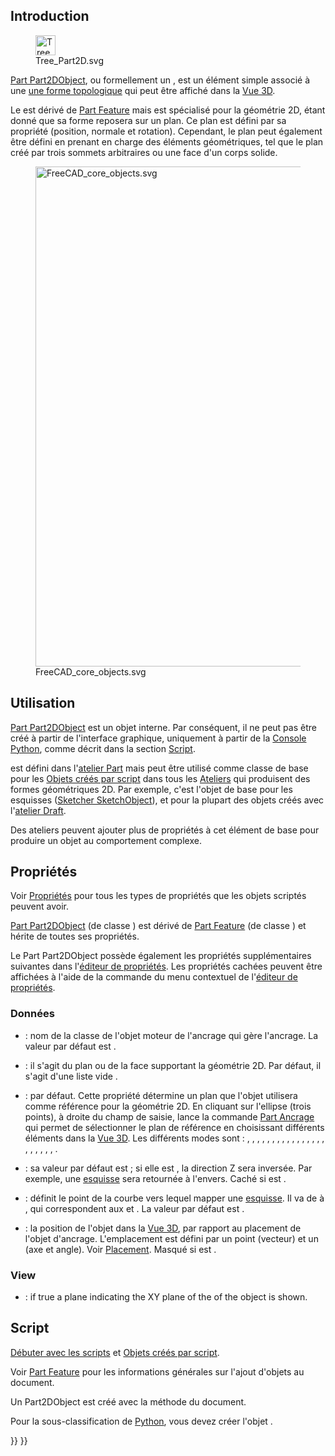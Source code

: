 <languages/>
{{TOCright}}

== Introduction ==

[[File:Tree_Part2D.svg|32px]]

[[Part_Part2DObject/fr|Part Part2DObject]], ou formellement un {{incode|Part::Part2DObject}}, est un élément simple associé à une [[Part_TopoShape/fr|une forme topologique]] qui peut être affiché dans la [[3D_view/fr|Vue 3D]].

Le {{incode|Part::Part2DObject}} est dérivé de [[Part_Feature/fr|Part Feature]] mais est spécialisé pour la géométrie 2D, étant donné que sa forme reposera sur un plan. Ce plan est défini par sa propriété {{PropertyData|Placement}} (position, normale et rotation). Cependant, le plan peut également être défini en prenant en charge des éléments géométriques, tel que le plan créé par trois sommets arbitraires ou une face d'un corps solide.

[[File:FreeCAD_core_objects.svg|800px]]

{{Caption|Diagramme simplifié des relations entre les objets centraux dans Freecad}}

<span id="Usage"></span>
== Utilisation ==

[[Part_Part2DObject/fr|Part Part2DObject]] est un objet interne. Par conséquent, il ne peut pas être créé à partir de l'interface graphique, uniquement à partir de la [[Python_console/fr|Console Python]], comme décrit dans la section [[#Script|Script]].

{{incode|Part::Part2DObject}} est défini dans l'[[Part_Workbench/fr|atelier Part]] mais peut être utilisé comme classe de base pour les [[Scripted_objects/fr|Objets créés par script]] dans tous les [[Workbenches/fr|Ateliers]] qui produisent des formes géométriques 2D. Par exemple, c'est l'objet de base pour les esquisses ([[Sketcher_SketchObject/fr|Sketcher SketchObject]]), et pour la plupart des objets créés avec l'[[Draft_Workbench|atelier Draft]].

Des ateliers peuvent ajouter plus de propriétés à cet élément de base pour produire un objet au comportement complexe.

<span id="Properties"></span>
== Propriétés ==

Voir [[Property/fr|Propriétés]] pour tous les types de propriétés que les objets scriptés peuvent avoir.

[[Part_Part2DObject/fr|Part Part2DObject]] (de classe {{incode|Part::Part2DObject}}) est dérivé de [[Part_Feature/fr|Part Feature]] (de classe {{incode|Part::Feature}}) et hérite de toutes ses propriétés.

Le Part Part2DObject possède également les propriétés supplémentaires suivantes dans l'[[Property_editor/fr|éditeur de propriétés]]. Les propriétés cachées peuvent être affichées à l'aide de la commande {{MenuCommand|Afficher les propriétés cachées}} du menu contextuel de l'[[Property_editor/fr|éditeur de propriétés]].

<span id="Data"></span>
===Données===

{{TitleProperty|Attachment}}

<div class="mw-translate-fuzzy">
* <div id="Property_Attacher_Type"></div>{{PropertyData|Attacher Type|String|Hidden}} : nom de la classe de l'objet moteur de l'ancrage qui gère l'ancrage. La valeur par défaut est {{incode|Attacher::AttachEnginePlane}}.
* <div id="Property_Support"></div>{{PropertyData|Support|LinkSubList}} : il s'agit du plan ou de la face supportant la géométrie 2D. Par défaut, il s'agit d'une liste vide {{incode|[]}}.
* <div id="Property_Map_Mode"></div>{{PropertyData|Map Mode|Enumeration}} : {{value|Deactivated}} par défaut. Cette propriété détermine un plan que l'objet utilisera comme référence pour la géométrie 2D. En cliquant sur l'ellipse {{KEY|...}} (trois points), à droite du champ de saisie, lance la commande [[Part_EditAttachment/fr|Part Ancrage]] qui permet de sélectionner le plan de référence en choisissant différents éléments dans la [[3D_view/fr|Vue 3D]]. Les différents modes sont : {{value|Deactivated}}, {{value|Translate origin}}, {{value|Object's XY}}, {{value|Object's XZ}}, {{value|Object's YZ}}, {{value|Plane face}}, {{value|Tangent to surface}}, {{value|Normal to edge}}, {{value|Frenet NB}}, {{value|Frenet TN}}, {{value|Frenet TB}}, {{value|Concentric}}, {{value|Revolution section}}, {{value|Plane by 3 points}}, {{value|Normal to 3 points}}, {{value|Folding}}, {{value|Inertia 2-3}}, {{value|Align O-N-X}}, {{value|Align O-N-Y}}, {{value|Align O-X-Y}}, {{value|Align O-X-N}}, {{value|Align O-Y-N}}, {{value|Align O-Y-X}}.
* <div id="Property_Map_Reversed"></div>{{PropertyData|Map Reversed|Bool}} : sa valeur par défaut est {{FALSE}} ; si elle est {{TRUE}}, la direction Z sera inversée. Par exemple, une [[sketch/fr|esquisse]] sera retournée à l'envers. Caché si {{PropertyData|Map Mode}} est {{value|Deactivated}}.
*  <div id="Property_Map_Path"></div>{{PropertyData|Map Path Parameter|Float|Hidden}} : définit le point de la courbe vers lequel mapper une [[sketch/fr|esquisse]]. Il va de {{value|0}} à {{value|1}}, qui correspondent aux {{value|start}} et {{value|end}}. La valeur par défaut est {{value|0}}.
* <div id="Property_Attachment_Offset"></div>{{PropertyData|Attachment Offset|Placement}} : la position de l'objet dans la [[3D_view/fr|Vue 3D]], par rapport au placement de l'objet d'ancrage. L'emplacement est défini par un point {{incode|Base}} (vecteur) et un {{incode|Rotation}} (axe et angle). Voir [[Placement/fr|Placement]]. Masqué si {{PropertyData|Map Mode}} est {{value|Deactivated}}.
</div>

=== View ===

{{TitleProperty|Display Options}}

* {{PropertyView|Show Plane|Bool}}: if true a plane indicating the XY plane of the {{PropertyData|Placement}} of the object is shown. {{Version|1.1}}

<span id="Scripting"></span>
== Script ==

{{Emphasis|Voir aussi :}} [[FreeCAD_Scripting_Basics/fr|Débuter avec les scripts]] et [[Scripted_objects/fr|Objets créés par script]].

Voir [[Part_Feature/fr|Part Feature]] pour les informations générales sur l'ajout d'objets au document.

Un Part2DObject est créé avec la méthode {{incode|addObject()}} du document.

{{Code|code=
import FreeCAD as App

doc = App.newDocument()
obj = App.ActiveDocument.addObject("Part::Part2DObject", "Name")
obj.Label = "Custom label"
}}

Pour la sous-classification de [[Python/fr|Python]], vous devez créer l'objet {{incode|Part::Part2DObjectPython}}.

{{Code|code=
import FreeCAD as App

doc = App.newDocument()
obj = App.ActiveDocument.addObject("Part::Part2DObjectPython", "Name")
obj.Label = "Custom label"
}}


{{Document_objects_navi{{#translation:}}}}
{{Userdocnavi{{#translation:}}}}